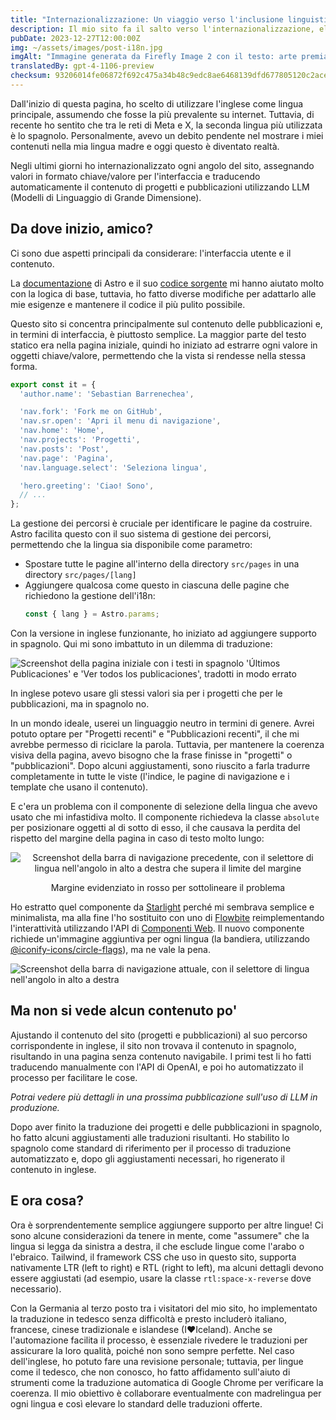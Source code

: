 ```yaml
---
title: "Internazionalizzazione: Un viaggio verso l'inclusione linguistica"
description: Il mio sito fa il salto verso l'internazionalizzazione, eliminando le barriere linguistiche per abbracciare un pubblico diversificato.
pubDate: 2023-12-27T12:00:00Z
img: ~/assets/images/post-i18n.jpg
imgAlt: "Immagine generata da Firefly Image 2 con il testo: arte premiata, un albero ramificato fatto di raggi di luce ed energia, drammatico, d'impatto, colorato, alta definizione, 4k uhd"
translatedBy: gpt-4-1106-preview
checksum: 93206014fe06872f692c475a34b48c9edc8ae6468139dfd677805120c2ace267
---
```



Dall'inizio di questa pagina, ho scelto di utilizzare l'inglese come lingua principale, assumendo che fosse la più prevalente su internet. Tuttavia, di recente ho sentito che tra le reti di Meta e X, la seconda lingua più utilizzata è lo spagnolo. Personalmente, avevo un debito pendente nel mostrare i miei contenuti nella mia lingua madre e oggi questo è diventato realtà.

Negli ultimi giorni ho internazionalizzato ogni angolo del sito, assegnando valori in formato chiave/valore per l'interfaccia e traducendo automaticamente il contenuto di progetti e pubblicazioni utilizzando LLM (Modelli di Linguaggio di Grande Dimensione).

## Da dove inizio, amico?

Ci sono due aspetti principali da considerare: l'interfaccia utente e il contenuto.

La [documentazione](https://docs.astro.build/it/recipes/i18n/) di Astro e il suo [codice sorgente](https://github.com/withastro/docs/tree/main/src/i18n) mi hanno aiutato molto con la logica di base, tuttavia, ho fatto diverse modifiche per adattarlo alle mie esigenze e mantenere il codice il più pulito possibile.

Questo sito si concentra principalmente sul contenuto delle pubblicazioni e, in termini di interfaccia, è piuttosto semplice. La maggior parte del testo statico era nella pagina iniziale, quindi ho iniziato ad estrarre ogni valore in oggetti chiave/valore, permettendo che la vista si rendesse nella stessa forma.

```typescript
export const it = {
  'author.name': 'Sebastian Barrenechea',

  'nav.fork': 'Fork me on GitHub',
  'nav.sr.open': 'Apri il menu di navigazione',
  'nav.home': 'Home',
  'nav.projects': 'Progetti',
  'nav.posts': 'Post',
  'nav.page': 'Pagina',
  'nav.language.select': 'Seleziona lingua',

  'hero.greeting': 'Ciao! Sono',
  // ...
};
```

La gestione dei percorsi è cruciale per identificare le pagine da costruire. Astro facilita questo con il suo sistema di gestione dei percorsi, permettendo che la lingua sia disponibile come parametro:

- Spostare tutte le pagine all'interno della directory `src/pages` in una directory `src/pages/[lang]`
- Aggiungere qualcosa come questo in ciascuna delle pagine che richiedono la gestione dell'i18n:
  ```typescript
  const { lang } = Astro.params;
  ```

Con la versione in inglese funzionante, ho iniziato ad aggiungere supporto in spagnolo. Qui mi sono imbattuto in un dilemma di traduzione:

<Image
  src={WrongEsTranslation}
  alt="Screenshot della pagina iniziale con i testi in spagnolo 'Últimos Publicaciones' e 'Ver todos los publicaciones', tradotti in modo errato"
  format="webp"
/>

In inglese potevo usare gli stessi valori sia per i progetti che per le pubblicazioni, ma in spagnolo no.

In un mondo ideale, userei un linguaggio neutro in termini di genere. Avrei potuto optare per "Progetti recenti" e "Pubblicazioni recenti", il che mi avrebbe permesso di riciclare la parola. Tuttavia, per mantenere la coerenza visiva della pagina, avevo bisogno che la frase finisse in "progetti" o "pubblicazioni". Dopo alcuni aggiustamenti, sono riuscito a farla tradurre completamente in tutte le viste (l'indice, le pagine di navigazione e i template che usano il contenuto).

E c'era un problema con il componente di selezione della lingua che avevo usato che mi infastidiva molto. Il componente richiedeva la classe `absolute` per posizionare oggetti al di sotto di esso, il che causava la perdita del rispetto del margine della pagina in caso di testo molto lungo:

<div align="center">
  <Image
    src={OldNavbar}
    alt="Screenshot della barra di navigazione precedente, con il selettore di lingua nell'angolo in alto a destra che supera il limite del margine"
    format="webp"
  />
  <p class="italic">Margine evidenziato in rosso per sottolineare il problema</p>
</div>

Ho estratto quel componente da [Starlight](https://starlight.astro.build/it/) perché mi sembrava semplice e minimalista, ma alla fine l'ho sostituito con uno di [Flowbite](https://flowbite.com/docs/components/navbar/#language-dropdown) reimplementando l'interattività utilizzando l'API di [Componenti Web](https://web.dev/articles/custom-elements-v1). Il nuovo componente richiede un'immagine aggiuntiva per ogni lingua (la bandiera, utilizzando [@iconify-icons/circle-flags](https://icon-sets.iconify.design/circle-flags/)), ma ne vale la pena.

<Image
  src={NewNavbar}
  alt="Screenshot della barra di navigazione attuale, con il selettore di lingua nell'angolo in alto a destra"
  format="webp"
/>

## Ma non si vede alcun contenuto po'

Ajustando il contenuto del sito (progetti e pubblicazioni) al suo percorso corrispondente in inglese, il sito non trovava il contenuto in spagnolo, risultando in una pagina senza contenuto navigabile. I primi test li ho fatti traducendo manualmente con l'API di OpenAI, e poi ho automatizzato il processo per facilitare le cose.

_Potrai vedere più dettagli in una prossima pubblicazione sull'uso di LLM in produzione._

Dopo aver finito la traduzione dei progetti e delle pubblicazioni in spagnolo, ho fatto alcuni aggiustamenti alle traduzioni risultanti. Ho stabilito lo spagnolo come standard di riferimento per il processo di traduzione automatizzato e, dopo gli aggiustamenti necessari, ho rigenerato il contenuto in inglese.

## E ora cosa?

Ora è sorprendentemente semplice aggiungere supporto per altre lingue! Ci sono alcune considerazioni da tenere in mente, come "assumere" che la lingua si legga da sinistra a destra, il che esclude lingue come l'arabo o l'ebraico. Tailwind, il framework CSS che uso in questo sito, supporta nativamente LTR (left to right) e RTL (right to left), ma alcuni dettagli devono essere aggiustati (ad esempio, usare la classe `rtl:space-x-reverse` dove necessario).

Con la Germania al terzo posto tra i visitatori del mio sito, ho implementato la traduzione in tedesco senza difficoltà e presto includerò italiano, francese, cinese tradizionale e islandese (I♥️Iceland). Anche se l'automazione facilita il processo, è essenziale rivedere le traduzioni per assicurare la loro qualità, poiché non sono sempre perfette. Nel caso dell'inglese, ho potuto fare una revisione personale; tuttavia, per lingue come il tedesco, che non conosco, ho fatto affidamento sull'aiuto di strumenti come la traduzione automatica di Google Chrome per verificare la coerenza. Il mio obiettivo è collaborare eventualmente con madrelingua per ogni lingua e così elevare lo standard delle traduzioni offerte.
